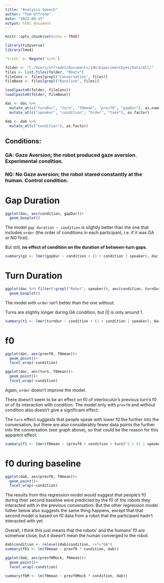 ```yaml
---
title: "Analysis Speech"
author: "Tom Offrede"
date: "2022-09-15"
output: html_document
---
```


```r
knitr::opts_chunk$set(echo = TRUE)
```

```r
library(tidyverse)
library(lme4)

`%!in%` <- Negate(`%in%`)

folder <- "C:/Users/offredet/Documents/1HU/ExperimentEyes/Data/All/"
files <- list.files(folder, "RData")
fileConv <- files[grepl("Conversation", files)]
fileBase <- files[grepl("Baseline", files)]

load(paste0(folder, fileConv))
load(paste0(folder, fileBase))

dac <- dac %>%
  mutate_at(c("turnDur", "turn", "f0mean", "prevf0", "gapDur"), as.numeric) %>%
  mutate_at(c("speaker", "condition", "Order", "task"), as.factor)

dab <- dab %>%
  mutate_at(c("condition"), as.factor)
```

## Conditions:
### GA: Gaze Aversion; the robot produced gaze aversion. Experimental condition.
### NG: No Gaze aversion; the robot stared constantly at the human. Control condition.

# Gap Duration

```r
ggplot(dac, aes(condition, gapDur))+
  geom_boxplot()
```


The model `gap duration ~ condition` is slightly better than the one that includes `order` (the order of conditions in each participant, i.e. if it was GA or NG first).

But still, **no effect of condition on the duration of between-turn gaps**.

```r
summary(g1 <- lmer(gapDur ~ condition + (1 + condition | speaker), dac))
```

# Turn Duration

```r
ggplot(dac %>% filter(!grepl("Robot", speaker)), aes(condition, turnDur))+
  geom_boxplot()
```

The model with `order` isn't better than the one without.

Turns are slightly longer during GA condition, but |t| is only around 1.

```r
summary(t1 <- lmer(turnDur ~ condition + (1 + condition | speaker), dac %>% filter(!grepl("Robot", speaker))))
```

# f0

```r
ggplot(dac, aes(prevf0, f0mean))+
  geom_point()+
  facet_wrap(~condition)

ggplot(dac, aes(turn, f0mean))+
  geom_point()+
  facet_wrap(~condition)
```


Again, `order` doesn't improve the model.

There doesn't seem to be an effect on f0 of interlocutor's previous turn's f0 or of its interaction with condition.
The model only with `prevf0` and without condition also doesn't give a significant effect.

The `turn` effect suggests that people speak with lower f0 the further into the conversation, but there are also considerably fewer data points the further into the conversation (see graph above), so that could be the reason for this apparent effect.

```r
summary(f1 <- lmer(f0mean ~ (prevf0 + condition + turn)^2 + (1 | speaker), dac %>% filter(!grepl("Robot", speaker))))
```

# f0 during baseline

```r
ggplot(dab, aes(prevf0, f0mean))+
  geom_point()+
  facet_wrap(~condition)
```

The results from this regression model would suggest that people's f0 during their second baseline were predicted by the f0 of the robots they interacted with in the previous conversation. But the other regression model futher below also suggests the same thing happens, except that that second model is based on f0 data from a robot that the participant hadn't interacted with yet.

Overall, I think this just means that the robots' and the humans' f0 are somehow close, but it doesn't mean the human converged to the robot.

```r
dab$condition <- relevel(dab$condition, ref="GA")
summary(fb1 <- lm(f0mean ~ prevf0 * condition, dab))
```
```r
ggplot(dab, aes(prevf0Mock, f0mean))+
  geom_point()+
  facet_wrap(~condition)
```


```r
summary(fbM <- lm(f0mean ~ prevf0Mock * condition, dab))
```


















